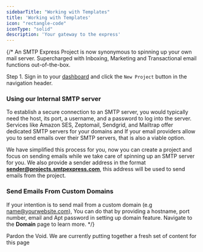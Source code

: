 ```yaml
---
sidebarTitle: "Working with Templates"
title: 'Working with Templates'
icon: "rectangle-code"
iconType: "solid"
description: 'Your gateway to the express'
---
```


{/* 
An SMTP Express Project is now synonymous to spinning up your own mail server. Supercharged with Inboxing, Marketing and Transactional email functions out-of-the-box.

Step 1. Sign in to your [dashboard](https://smtpexpress.com/signin) and click the `New Project` button in the navigation header.

### Using our Internal SMTP server
To establish a secure connection to an SMTP server, you would typically need the host, its port, a username, and a password to log into the server. Services like Amazon SES, Zeptomail, Sendgrid, and Mailtrap offer dedicated SMTP servers for your domains and If your email providers allow you to send emails over their SMTP servers, that is also a viable option.

We have simplified this process for you, now you can create a project and focus on sending emails while we take care of spinning up an SMTP server for you. We also provide a sender address in the format **sender@projects.smtpexpress.com**, this address will be used to send emails from the project.



### Send Emails From Custom Domains
If your intention is to send mail from a custom domain (e.g name@yourwebsite.com), You can do that by providing a hostname, port number, email and Apt password in setting up domain feature. Navigate to the **Domain** page to learn more. */}

<Info>
  Pardon the Void. We are currently putting together a fresh set of content for this page
</Info>
